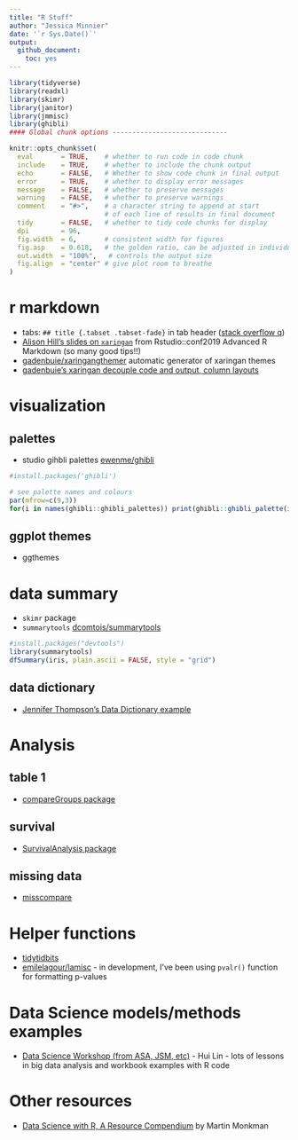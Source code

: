 ```yaml
---
title: "R Stuff"
author: "Jessica Minnier"
date: '`r Sys.Date()`'
output:   
  github_document:
    toc: yes
---
```


<!-- The .md file is generated from a .Rmd file, please edit the .Rmd file! -->

```r
library(tidyverse)
library(readxl)
library(skimr)
library(janitor)
library(jmmisc)
library(ghibli)
#### Global chunk options -----------------------------

knitr::opts_chunk$set(
  eval       = TRUE,    # whether to run code in code chunk
  include    = TRUE,    # whether to include the chunk output
  echo       = FALSE,   # Whether to show code chunk in final output
  error      = TRUE,    # whether to display error messages
  message    = FALSE,   # whether to preserve messages
  warning    = FALSE,   # whether to preserve warnings
  comment    = "#>",    # a character string to append at start
                        # of each line of results in final document
  tidy       = FALSE,   # whether to tidy code chunks for display
  dpi        = 96, 
  fig.width  = 6,       # consistent width for figures
  fig.asp    = 0.618,   # the golden ratio, can be adjusted in individual chunks
  out.width  = "100%",   # controls the output size
  fig.align  = "center" # give plot room to breathe
)
```

# r markdown

- tabs: `## title {.tabset .tabset-fade}` in tab header ([stack overflow q](https://stackoverflow.com/questions/38062706/rmarkdown-tabbed-and-untabbed-headings))
- [Alison Hill's slides on `xaringan`](https://arm.rbind.io/slides/xaringan.html) from Rstudio::conf2019 Advanced R Markdown (so many good tips!!)
- [gadenbuie/xaringangthemer](https://github.com/gadenbuie/xaringanthemer) automatic generator of xaringan themes
- [gadenbuie's xaringan decouple code and output, column layouts](https://www.garrickadenbuie.com/blog/decouple-code-and-output-in-xaringan-slides/)

# visualization

## palettes

- studio gihbli palettes [ewenme/ghibli](https://github.com/ewenme/ghibli)

```r
#install.packages('ghibli')

# see palette names and colours
par(mfrow=c(9,3))
for(i in names(ghibli::ghibli_palettes)) print(ghibli::ghibli_palette(i))

```

## ggplot themes

- ggthemes

# data summary

- `skimr` package
- `summarytools` [dcomtois/summarytools](https://github.com/dcomtois/summarytools)

```r
#install.packages("devtools")
library(summarytools)
dfSummary(iris, plain.ascii = FALSE, style = "grid")
```

## data dictionary

- [Jennifer Thompson's Data Dictionary example](https://gist.github.com/jenniferthompson/1e6059569214807bbc7db472ff117442)

# Analysis

## table 1

- [compareGroups package](https://cran.r-project.org/web/packages/compareGroups/vignettes/compareGroups_vignette.html)

## survival

- [SurvivalAnalysis package](https://cran.r-project.org/web/packages/survivalAnalysis/vignettes/univariate.html)

## missing data

- [misscompare](https://cran.r-project.org/web/packages/missCompare/vignettes/misscompare.html)

# Helper functions

- [tidytidbits](https://cran.r-project.org/web/packages/tidytidbits/readme/README.html)
- [emilelagour/lamisc](https://github.com/emilelatour/lamisc) - in development, I've been using `pvalr()` function for formatting p-values

# Data Science models/methods examples

- [Data Science Workshop (from ASA, JSM, etc)](https://github.com/happyrabbit/DataScienceWorkshop2019) - Hui Lin - lots of lessons in big data analysis and workbook examples with R code

# Other resources

- [Data Science with R, A Resource Compendium](https://bookdown.org/martin_monkman/DataScienceResources_book/) by Martin Monkman


